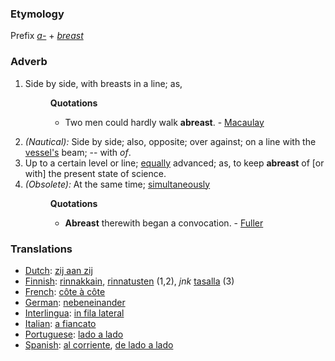 ===Etymology===
Prefix ''[[a-]]'' + ''[[breast]]''
=== Adverb ===
#Side by side, with breasts in a line; as,
#:'''Quotations'''
#:*Two men could hardly walk '''abreast'''. - [[Macaulay]]
#''(Nautical):'' Side by side; also, opposite; over against; on a line with the [[vessel's]] beam; -- with ''of''.
#Up to a certain level or line; [[equally]] advanced; as, to keep '''abreast''' of [or with] the present state of science.
#''(Obsolete):'' At the same time; [[simultaneously]]
#:'''Quotations'''
#:*'''Abreast''' therewith began a convocation. - [[Fuller]]
=== Translations ===
*[[Dutch]]: [[zij aan zij]]
*[[Finnish]]: [[rinnakkain]], [[rinnatusten]] (1,2), ''jnk'' [[tasalla]] (3)
*[[French]]: [[côte à côte]]
*[[German]]: [[nebeneinander]]
*[[Interlingua]]: [[in fila lateral]]
*[[Italian]]: [[a fiancato]]
*[[Portuguese]]: [[lado a lado]]
*[[Spanish]]: [[al corriente]], [[de lado a lado]]